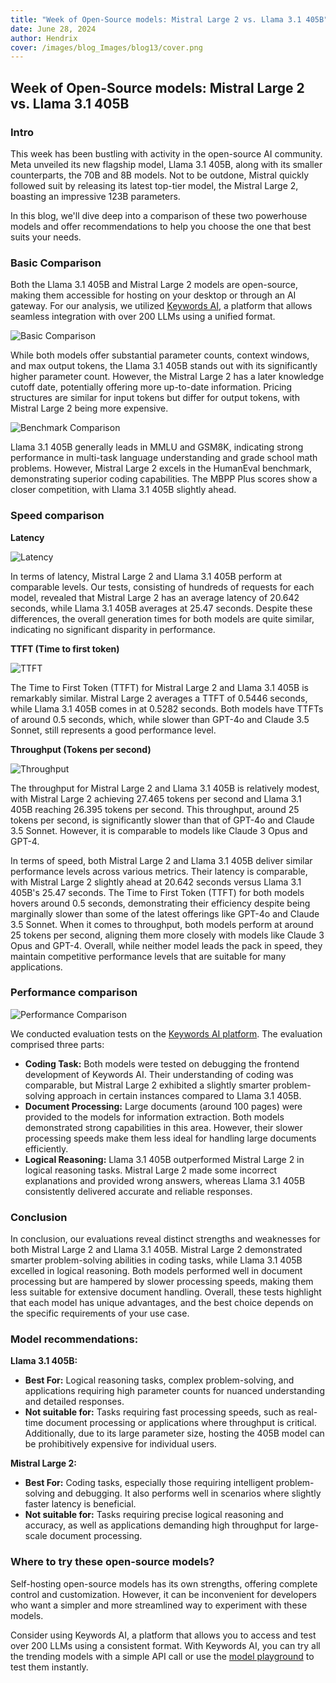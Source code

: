 ```yaml
---
title: "Week of Open-Source models: Mistral Large 2 vs. Llama 3.1 405B"
date: June 28, 2024
author: Hendrix
cover: /images/blog_Images/blog13/cover.png
---
```


## Week of Open-Source models: Mistral Large 2 vs. Llama 3.1 405B

### Intro

This week has been bustling with activity in the open-source AI community. Meta unveiled its new flagship model, Llama 3.1 405B, along with its smaller counterparts, the 70B and 8B models. Not to be outdone, Mistral quickly followed suit by releasing its latest top-tier model, the Mistral Large 2, boasting an impressive 123B parameters.  

In this blog, we'll dive deep into a comparison of these two powerhouse models and offer recommendations to help you choose the one that best suits your needs.

### Basic Comparison

Both the Llama 3.1 405B and Mistral Large 2 models are open-source, making them accessible for hosting on your desktop or through an AI gateway. For our analysis, we utilized [Keywords AI](https://www.keywordsai.co), a platform that allows seamless integration with over 200 LLMs using a unified format.

![Basic Comparison](/images/blog_Images/blog13/basic.png)

While both models offer substantial parameter counts, context windows, and max output tokens, the Llama 3.1 405B stands out with its significantly higher parameter count. However, the Mistral Large 2 has a later knowledge cutoff date, potentially offering more up-to-date information. Pricing structures are similar for input tokens but differ for output tokens, with Mistral Large 2 being more expensive.

![Benchmark Comparison](/images/blog_Images/blog13/benchmark.png)

Llama 3.1 405B generally leads in MMLU and GSM8K, indicating strong performance in multi-task language understanding and grade school math problems. However, Mistral Large 2 excels in the HumanEval benchmark, demonstrating superior coding capabilities. The MBPP Plus scores show a closer competition, with Llama 3.1 405B slightly ahead.

### Speed comparison

**Latency**

![Latency](/images/blog_Images/blog13/latency.png)

In terms of latency, Mistral Large 2 and Llama 3.1 405B perform at comparable levels. Our tests, consisting of hundreds of requests for each model, revealed that Mistral Large 2 has an average latency of 20.642 seconds, while Llama 3.1 405B averages at 25.47 seconds. Despite these differences, the overall generation times for both models are quite similar, indicating no significant disparity in performance.

**TTFT (Time to first token)**

![TTFT](/images/blog_Images/blog13/ttft.png)

The Time to First Token (TTFT) for Mistral Large 2 and Llama 3.1 405B is remarkably similar. Mistral Large 2 averages a TTFT of 0.5446 seconds, while Llama 3.1 405B comes in at 0.5282 seconds. Both models have TTFTs of around 0.5 seconds, which, while slower than GPT-4o and Claude 3.5 Sonnet, still represents a good performance level.

**Throughput (Tokens per second)**

![Throughput](/images/blog_Images/blog13/throughput.png)

The throughput for Mistral Large 2 and Llama 3.1 405B is relatively modest, with Mistral Large 2 achieving 27.465 tokens per second and Llama 3.1 405B reaching 26.395 tokens per second. This throughput, around 25 tokens per second, is significantly slower than that of GPT-4o and Claude 3.5 Sonnet. However, it is comparable to models like Claude 3 Opus and GPT-4.  

In terms of speed, both Mistral Large 2 and Llama 3.1 405B deliver similar performance levels across various metrics. Their latency is comparable, with Mistral Large 2 slightly ahead at 20.642 seconds versus Llama 3.1 405B's 25.47 seconds. The Time to First Token (TTFT) for both models hovers around 0.5 seconds, demonstrating their efficiency despite being marginally slower than some of the latest offerings like GPT-4o and Claude 3.5 Sonnet. When it comes to throughput, both models perform at around 25 tokens per second, aligning them more closely with models like Claude 3 Opus and GPT-4. Overall, while neither model leads the pack in speed, they maintain competitive performance levels that are suitable for many applications.

### Performance comparison

![Performance Comparison](/images/blog_Images/blog13/performance.png)

We conducted evaluation tests on the [Keywords AI platform](https://www.keywordsai.co). The evaluation comprised three parts:  
- **Coding Task:** Both models were tested on debugging the frontend development of Keywords AI. Their understanding of coding was comparable, but Mistral Large 2 exhibited a slightly smarter problem-solving approach in certain instances compared to Llama 3.1 405B.  
- **Document Processing:** Large documents (around 100 pages) were provided to the models for information extraction. Both models demonstrated strong capabilities in this area. However, their slower processing speeds make them less ideal for handling large documents efficiently.  
- **Logical Reasoning:** Llama 3.1 405B outperformed Mistral Large 2 in logical reasoning tasks. Mistral Large 2 made some incorrect explanations and provided wrong answers, whereas Llama 3.1 405B consistently delivered accurate and reliable responses.

### Conclusion

In conclusion, our evaluations reveal distinct strengths and weaknesses for both Mistral Large 2 and Llama 3.1 405B. Mistral Large 2 demonstrated smarter problem-solving abilities in coding tasks, while Llama 3.1 405B excelled in logical reasoning. Both models performed well in document processing but are hampered by slower processing speeds, making them less suitable for extensive document handling. Overall, these tests highlight that each model has unique advantages, and the best choice depends on the specific requirements of your use case.

### Model recommendations:

**Llama 3.1 405B:**  
- **Best For:** Logical reasoning tasks, complex problem-solving, and applications requiring high parameter counts for nuanced understanding and detailed responses.  
- **Not suitable for:** Tasks requiring fast processing speeds, such as real-time document processing or applications where throughput is critical. Additionally, due to its large parameter size, hosting the 405B model can be prohibitively expensive for individual users.  

**Mistral Large 2:**  
- **Best For:** Coding tasks, especially those requiring intelligent problem-solving and debugging. It also performs well in scenarios where slightly faster latency is beneficial.  
- **Not suitable for:** Tasks requiring precise logical reasoning and accuracy, as well as applications demanding high throughput for large-scale document processing.

### Where to try these open-source models?

Self-hosting open-source models has its own strengths, offering complete control and customization. However, it can be inconvenient for developers who want a simpler and more streamlined way to experiment with these models.  

Consider using Keywords AI, a platform that allows you to access and test over 200 LLMs using a consistent format. With Keywords AI, you can try all the trending models with a simple API call or use the [model playground](https://docs.keywordsai.co/features/prompt/model-playground) to test them instantly.
